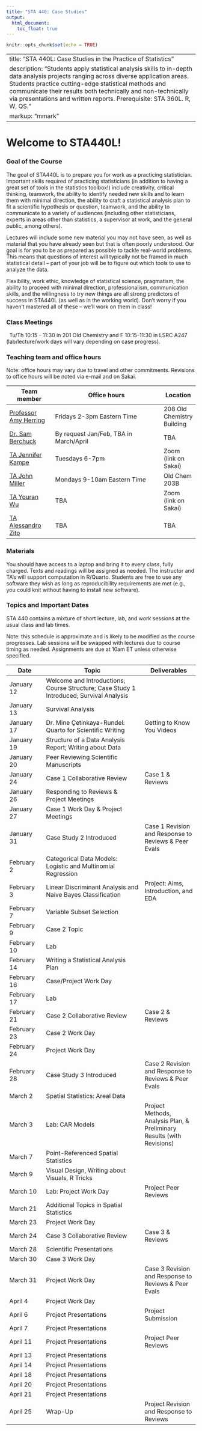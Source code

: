 ```yaml
---
title: "STA 440: Case Studies"
output: 
  html_document:
    toc_float: true
---
```


```r
knitr::opts_chunk$set(echo = TRUE)
```

---
title: "STA 440L: Case Studies in the Practice of Statistics"
description: "Students apply statistical analysis skills to in-depth data analysis projects ranging across diverse application areas. Students practice cutting-edge statistical methods and communicate their results both technically and non-technically via presentations and written reports. Prerequisite: STA 360L. R, W, QS."
markup: "mmark"
---



# Welcome to STA440L!

### Goal of the Course

The goal of STA440L is to prepare you for work as a practicing statistician. Important skills required of practicing statisticians (in addition to having a great set of tools in the statistics toolbox!) include creativity, critical thinking, teamwork, the ability to identify needed new skills and to learn them with minimal direction, the ability to craft a statistical analysis plan to fit a scientific hypothesis or question, teamwork, and the ability to communicate to a variety of audiences (including other statisticians, experts in areas other than statistics, a supervisor at work, and the general public, among others). 

Lectures will include some new material you may not have seen, as well as material that you have already seen but that is often poorly understood. Our goal is for you to be as prepared as possible to tackle real-world problems. This means that questions of interest will typically not be framed in much statistical detail -- part of your job will be to figure out which tools to use to analyze the data. 

Flexibility, work ethic, knowledge of statistical science, pragmatism, the ability to proceed with minimal direction, professionalism, communication skills, and the willingness to try new things are all strong predictors of success in STA440L (as well as in the working world). Don't worry if you haven't mastered all of these -- we'll work on them in class! 

### Class Meetings


<font color="#6CA0DC"><i class="fas fa-calendar-alt fa-lg"></i></font> &nbsp; Tu/Th 10:15 - 11:30 in 201 Old Chemistry and F 10:15-11:30 in LSRC A247 (lab/lecture/work days will vary depending on case progress).


### Teaching team and office hours 


Note: office hours may vary due to travel and other commitments. Revisions to office hours will be noted via e-mail and on Sakai. 

| Team member | Office hours | Location |
| ----------  | -------------------------| ---- |
| [Professor Amy Herring](https://stat.duke.edu/people/amy-h-herring)  <a href="mailto:amy.herring@duke.edu" title="email"><i class="fa fa-envelope"></i></a> &nbsp;  | Fridays 2-3pm Eastern Time | 208 Old Chemistry Building |
| [Dr. Sam Berchuck](https://sites.duke.edu/sib2/)  <a href="mailto:sib2@duke.edu" title="email"><i class="fa fa-envelope"></i></a> &nbsp;  | By request Jan/Feb, TBA in March/April | TBA |
| [TA Jennifer Kampe](https://scholars.duke.edu/person/jennifer.kampe)  <a href="mailto:jennifer.kampe@duke.edu" title="email"><i class="fa fa-envelope"></i></a> &nbsp;  | Tuesdays 6-7pm | Zoom (link on Sakai) |
| [TA John Miller](https://scholars.duke.edu/person/john.joshua.miller)  <a href="mailto:john.joshua.miller@duke.edu" title="email"><i class="fa fa-envelope"></i></a> &nbsp; | Mondays 9-10am Eastern Time | Old Chem 203B |
|  [TA Youran Wu](https://scholars.duke.edu/person/youran.wu)  <a href="mailto:youran.wu@duke.edu" title="email"><i class="fa fa-envelope"></i></a> &nbsp; | TBA | Zoom (link on Sakai) | 
| [TA Alessandro Zito](https://scholars.duke.edu/person/alessandro.zito)  <a href="mailto:alessandro.zito@duke.edu" title="email"><i class="fa fa-envelope"></i></a> &nbsp; | TBA | TBA |
 
                  


### Materials

You should have access to a laptop and bring it to every class, fully charged. Texts and readings will be assigned as needed. The instructor and TA's will support computation in R/Quarto. Students are free to use any software they wish as long as reproducibility requirements are met (e.g., you could knit without having to install new software).


### Topics and Important Dates

STA 440 contains a mixture of short lecture, lab, and work sessions at the usual class and lab times. 

Note: this schedule is approximate and is likely to be modified as the course progresses. Lab sessions will be swapped with lectures due to course timing as needed.  Assignments are due at 10am ET unless otherwise specified. 



|Date           |Topic                      |Deliverables     |
| ----------    | ---------------------------         | --------------- |
| January 12    | Welcome and Introductions; Course Structure; Case Study 1 Introduced; Survival Analysis   |     |
| January 13    | Survival Analysis    |     |
| January 17     | Dr. Mine Çetinkaya-Rundel: Quarto for Scientific Writing      |   Getting to Know You Videos      |
| January 19    |  Structure of a Data Analysis Report; Writing about Data   |      |
| January 20  | Peer Reviewing Scientific Manuscripts |  |
| January 24   | Case 1 Collaborative Review | Case 1 \& Reviews |
| January 26  | Responding to Reviews \& Project Meetings  |    |
| January 27  |  Case 1 Work Day \& Project Meetings |  |
| January 31  | Case Study 2 Introduced | Case 1 Revision and Response to Reviews \& Peer Evals   |
| February 2  | Categorical Data Models: Logistic and Multinomial Regression |    |
| February 3  | Linear Discriminant Analysis and Naive Bayes Classification |  Project: Aims, Introduction, and EDA  |
| February 7  | Variable Subset Selection |   |
| February 9  | Case 2 Topic |   |
| February 10  | Lab  |  |
| February 14  | Writing a Statistical Analysis Plan |  |
| February 16  | Case/Project Work Day |  |
| February 17  | Lab |   | 
| February 21  |  Case 2 Collaborative Review     |  Case 2 \& Reviews |
| February 23  | Case 2 Work Day |  |
| February 24   | Project Work Day |  |
| February 28   | Case Study 3 Introduced  | Case 2 Revision and Response to Reviews \& Peer Evals |
| March 2   |  Spatial Statistics: Areal Data |  |
| March 3    |  Lab: CAR Models | Project Methods, Analysis Plan, \& Preliminary Results (with Revisions)   |
| March 7    | Point-Referenced Spatial Statistics |  |
| March 9    | Visual Design, Writing about Visuals, R Tricks |   |
| March 10  | Lab: Project Work Day | Project Peer Reviews  | 
| March 21   | Additional Topics in Spatial Statistics |  |
| March 23   | Project Work Day |    | 
| March 24   | Case 3 Collaborative Review | Case 3 \& Reviews | 
| March 28   | Scientific Presentations |   |
| March 30   | Case 3 Work Day |   |
| March 31   | Project Work Day | Case 3 Revision and Response to Reviews \& Peer Evals  |
| April 4  | Project Work Day |  |
| April 6  | Project Presentations  | Project Submission    | 
| April 7  | Project Presentations |   | 
| April 11   | Project Presentations | Project Peer Reviews |
| April 13  | Project Presentations |  |
| April 14  | Project Presentations  |  |
| April 18   | Project Presentations  | |
| April 20  | Project Presentations |  |
| April 21   | Project Presentations |  |
| April 25  | Wrap-Up |  Project Revision and Response to Reviews | 


